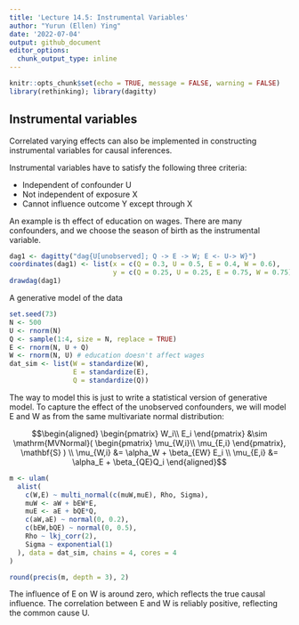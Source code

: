 ```yaml
---
title: 'Lecture 14.5: Instrumental Variables'
author: "Yurun (Ellen) Ying"
date: '2022-07-04'
output: github_document
editor_options: 
  chunk_output_type: inline
---
```


```r
knitr::opts_chunk$set(echo = TRUE, message = FALSE, warning = FALSE)
library(rethinking); library(dagitty)
```

## Instrumental variables

Correlated varying effects can also be implemented in constructing instrumental variables for causal inferences. 

Instrumental variables have to satisfy the following three criteria:

- Independent of confounder U
- Not independent of exposure X
- Cannot influence outcome Y except through X

An example is th effect of education on wages. There are many confounders, and we choose the season of birth as the instrumental variable.

```r
dag1 <- dagitty("dag{U[unobserved]; Q -> E -> W; E <- U-> W}")
coordinates(dag1) <- list(x = c(Q = 0.3, U = 0.5, E = 0.4, W = 0.6),
                          y = c(Q = 0.25, U = 0.25, E = 0.75, W = 0.75))
drawdag(dag1)
```

A generative model of the data

```r
set.seed(73)
N <- 500
U <- rnorm(N)
Q <- sample(1:4, size = N, replace = TRUE)
E <- rnorm(N, U + Q)
W <- rnorm(N, U) # education doesn't affect wages
dat_sim <- list(W = standardize(W),
                E = standardize(E),
                Q = standardize(Q))
```

The way to model this is just to write a statistical version of generative model. To capture the effect of the unobserved confounders, we will model E and W as from the same multivariate normal distribution:

$$\begin{aligned}
\begin{pmatrix}
W_i\\
E_i
\end{pmatrix} &\sim \mathrm{MVNormal}(
\begin{pmatrix}
\mu_{W,i}\\
\mu_{E,i}
\end{pmatrix}, 
\mathbf{S}
) \\
\mu_{W,i} &= \alpha_W + \beta_{EW} E_i \\
\mu_{E,i} &= \alpha_E + \beta_{QE}Q_i
\end{aligned}$$

```r
m <- ulam(
  alist(
    c(W,E) ~ multi_normal(c(muW,muE), Rho, Sigma),
    muW <- aW + bEW*E,
    muE <- aE + bQE*Q,
    c(aW,aE) ~ normal(0, 0.2),
    c(bEW,bQE) ~ normal(0, 0.5),
    Rho ~ lkj_corr(2),
    Sigma ~ exponential(1)
  ), data = dat_sim, chains = 4, cores = 4
)
```

```r
round(precis(m, depth = 3), 2)
```


The influence of E on W is around zero, which reflects the true causal influence. The correlation between E and W is reliably positive, reflecting the common cause U.